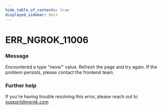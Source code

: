 ```yaml
---
hide_table_of_contents: true
displayed_sidebar: docs
---
```



# ERR_NGROK_11006

### Message

Encountered a type "never" value. Refresh the page and try again. If the problem persists, please contact the frontend team.

<ErrorDetails error="err_ngrok_11006" />

### Further help

If you're having trouble resolving this error, please reach out to [support@ngrok.com](mailto:support@ngrok.com?subject=Help%20with%20ERR_NGROK_11006)
